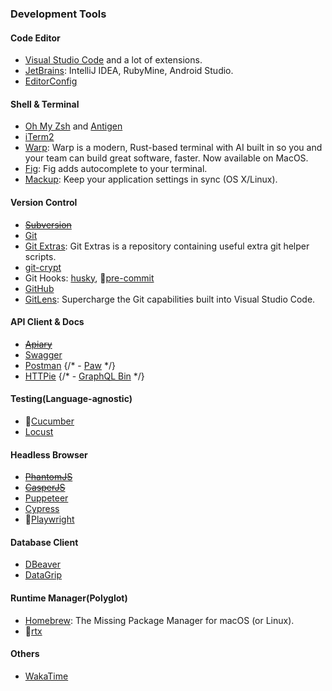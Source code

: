 
### Development Tools

#### Code Editor

- [Visual Studio Code](https://code.visualstudio.com/) and a lot of extensions.
- [JetBrains](https://www.jetbrains.com/): IntelliJ IDEA, RubyMine, Android Studio.
- [EditorConfig](https://editorconfig.org/)

#### Shell & Terminal

- [Oh My Zsh](https://ohmyz.sh/) and [Antigen](https://antigen.sharats.me/)
- [iTerm2](https://www.iterm2.com/)
- [Warp](https://www.warp.dev/): Warp is a modern, Rust-based terminal with AI built in so you and your team can build great software, faster. Now available on MacOS.
- [Fig](https://www.fig.io/): Fig adds autocomplete to your terminal.
- [Mackup](https://github.com/lra/mackup): Keep your application settings in sync (OS X/Linux).

#### Version Control

- ~~[Subversion](https://subversion.apache.org/)~~
- [Git](https://www.git-scm.com/)
- [Git Extras](https://github.com/tj/git-extras): Git Extras is a repository containing useful extra git helper scripts.
- [git-crypt](https://www.agwa.name/projects/git-crypt/)
- Git Hooks: [husky](https://github.com/typicode/husky), 👀[pre-commit](https://pre-commit.com/)
- [GitHub](https://www.github.com/)
- [GitLens](https://gitlens.amod.io/): Supercharge the Git capabilities built into Visual Studio Code.

#### API Client & Docs

- ~~[Apiary](https://apiary.io/)~~
- [Swagger](https://swagger.io/)
- [Postman](https://www.postman.com/)
{/* - [Paw](https://www.paw.cloud/) */}
- [HTTPie](https://www.httpie.org/)
{/* - [GraphQL Bin](https://www.graphqlbin.com/) */}

#### Testing(Language-agnostic)

- 👀[Cucumber](https://cucumber.io/)
- [Locust](https://locust.io/)

#### Headless Browser

- ~~[PhantomJS](https://phantomjs.org/)~~
- ~~[CasperJS](https://github.com/casperjs/casperjs>)~~
- [Puppeteer](https://pptr.dev/)
- [Cypress](https://www.cypress.io/)
- 👀[Playwright](https://www.playwright.dev/)

#### Database Client

- [DBeaver](https://www.dbeaver.io/)
- [DataGrip](https://datagrip.jetbrains.com/)

#### Runtime Manager(Polyglot)

- [Homebrew](https://brew.sh/): The Missing Package Manager for macOS (or Linux).
- 👀[rtx](https://github.com/jdx/rtx)

#### Others

- [WakaTime](https://wakatime.com/)
